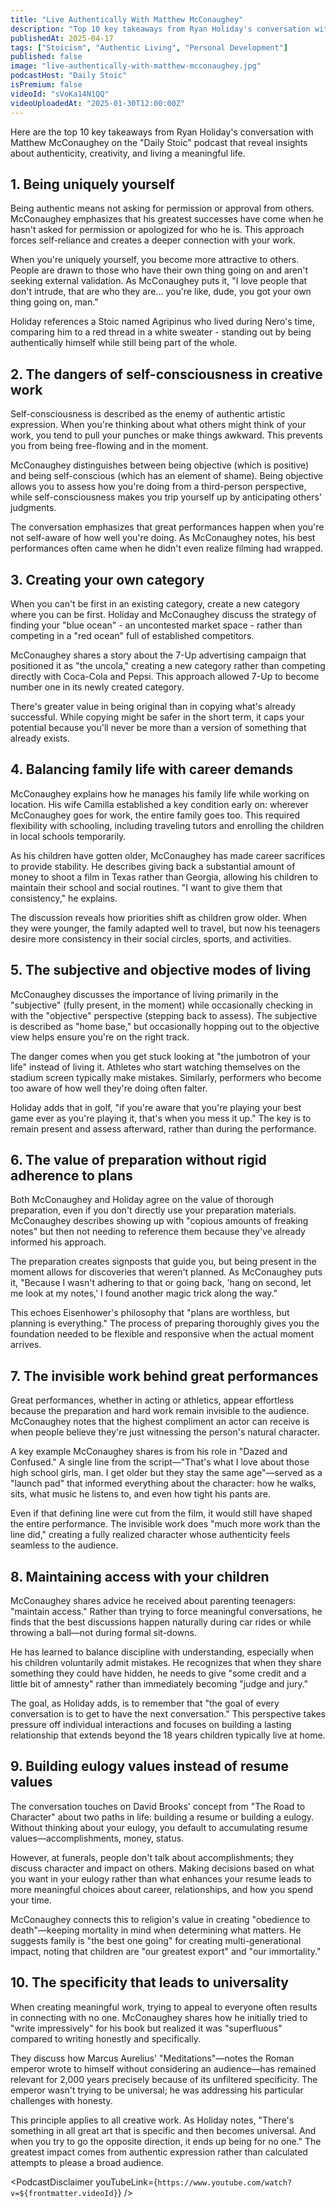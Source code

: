 ```yaml
---
title: "Live Authentically With Matthew McConaughey"
description: "Top 10 key takeaways from Ryan Holiday's conversation with Matthew McConaughey on the "Daily Stoic" podcast that reveal insights about authenticity, creativity, and living a meaningful life."
publishedAt: 2025-04-17
tags: ["Stoicism", "Authentic Living", "Personal Development"]
published: false
image: "live-authentically-with-matthew-mcconaughey.jpg"
podcastHost: "Daily Stoic"
isPremium: false
videoId: "sVoKa14N1QQ"
videoUploadedAt: "2025-01-30T12:00:00Z"
---
```



<PodcastSummaryPageLayout frontmatter={frontmatter}>
Here are the top 10 key takeaways from Ryan Holiday's conversation with Matthew McConaughey on the "Daily Stoic" podcast that reveal insights about authenticity, creativity, and living a meaningful life.

## 1. Being uniquely yourself

Being authentic means not asking for permission or approval from others. McConaughey emphasizes that his greatest successes have come when he hasn't asked for permission or apologized for who he is. This approach forces self-reliance and creates a deeper connection with your work.

When you're uniquely yourself, you become more attractive to others. People are drawn to those who have their own thing going on and aren't seeking external validation. As McConaughey puts it, "I love people that don't intrude, that are who they are... you're like, dude, you got your own thing going on, man."

Holiday references a Stoic named Agripinus who lived during Nero's time, comparing him to a red thread in a white sweater - standing out by being authentically himself while still being part of the whole.

## 2. The dangers of self-consciousness in creative work

Self-consciousness is described as the enemy of authentic artistic expression. When you're thinking about what others might think of your work, you tend to pull your punches or make things awkward. This prevents you from being free-flowing and in the moment.

McConaughey distinguishes between being objective (which is positive) and being self-conscious (which has an element of shame). Being objective allows you to assess how you're doing from a third-person perspective, while self-consciousness makes you trip yourself up by anticipating others' judgments.

The conversation emphasizes that great performances happen when you're not self-aware of how well you're doing. As McConaughey notes, his best performances often came when he didn't even realize filming had wrapped.

## 3. Creating your own category

When you can't be first in an existing category, create a new category where you can be first. Holiday and McConaughey discuss the strategy of finding your "blue ocean" - an uncontested market space - rather than competing in a "red ocean" full of established competitors.

McConaughey shares a story about the 7-Up advertising campaign that positioned it as "the uncola," creating a new category rather than competing directly with Coca-Cola and Pepsi. This approach allowed 7-Up to become number one in its newly created category.

There's greater value in being original than in copying what's already successful. While copying might be safer in the short term, it caps your potential because you'll never be more than a version of something that already exists.

## 4. Balancing family life with career demands

McConaughey explains how he manages his family life while working on location. His wife Camilla established a key condition early on: wherever McConaughey goes for work, the entire family goes too. This required flexibility with schooling, including traveling tutors and enrolling the children in local schools temporarily.

As his children have gotten older, McConaughey has made career sacrifices to provide stability. He describes giving back a substantial amount of money to shoot a film in Texas rather than Georgia, allowing his children to maintain their school and social routines. "I want to give them that consistency," he explains.

The discussion reveals how priorities shift as children grow older. When they were younger, the family adapted well to travel, but now his teenagers desire more consistency in their social circles, sports, and activities.

## 5. The subjective and objective modes of living

McConaughey discusses the importance of living primarily in the "subjective" (fully present, in the moment) while occasionally checking in with the "objective" perspective (stepping back to assess). The subjective is described as "home base," but occasionally hopping out to the objective view helps ensure you're on the right track.

The danger comes when you get stuck looking at "the jumbotron of your life" instead of living it. Athletes who start watching themselves on the stadium screen typically make mistakes. Similarly, performers who become too aware of how well they're doing often falter.

Holiday adds that in golf, "if you're aware that you're playing your best game ever as you're playing it, that's when you mess it up." The key is to remain present and assess afterward, rather than during the performance.

## 6. The value of preparation without rigid adherence to plans

Both McConaughey and Holiday agree on the value of thorough preparation, even if you don't directly use your preparation materials. McConaughey describes showing up with "copious amounts of freaking notes" but then not needing to reference them because they've already informed his approach.

The preparation creates signposts that guide you, but being present in the moment allows for discoveries that weren't planned. As McConaughey puts it, "Because I wasn't adhering to that or going back, 'hang on second, let me look at my notes,' I found another magic trick along the way."

This echoes Eisenhower's philosophy that "plans are worthless, but planning is everything." The process of preparing thoroughly gives you the foundation needed to be flexible and responsive when the actual moment arrives.

## 7. The invisible work behind great performances

Great performances, whether in acting or athletics, appear effortless because the preparation and hard work remain invisible to the audience. McConaughey notes that the highest compliment an actor can receive is when people believe they're just witnessing the person's natural character.

A key example McConaughey shares is from his role in "Dazed and Confused." A single line from the script—"That's what I love about those high school girls, man. I get older but they stay the same age"—served as a "launch pad" that informed everything about the character: how he walks, sits, what music he listens to, and even how tight his pants are.

Even if that defining line were cut from the film, it would still have shaped the entire performance. The invisible work does "much more work than the line did," creating a fully realized character whose authenticity feels seamless to the audience.

## 8. Maintaining access with your children

McConaughey shares advice he received about parenting teenagers: "maintain access." Rather than trying to force meaningful conversations, he finds that the best discussions happen naturally during car rides or while throwing a ball—not during formal sit-downs.

He has learned to balance discipline with understanding, especially when his children voluntarily admit mistakes. He recognizes that when they share something they could have hidden, he needs to give "some credit and a little bit of amnesty" rather than immediately becoming "judge and jury."

The goal, as Holiday adds, is to remember that "the goal of every conversation is to get to have the next conversation." This perspective takes pressure off individual interactions and focuses on building a lasting relationship that extends beyond the 18 years children typically live at home.

## 9. Building eulogy values instead of resume values

The conversation touches on David Brooks' concept from "The Road to Character" about two paths in life: building a resume or building a eulogy. Without thinking about your eulogy, you default to accumulating resume values—accomplishments, money, status.

However, at funerals, people don't talk about accomplishments; they discuss character and impact on others. Making decisions based on what you want in your eulogy rather than what enhances your resume leads to more meaningful choices about career, relationships, and how you spend your time.

McConaughey connects this to religion's value in creating "obedience to death"—keeping mortality in mind when determining what matters. He suggests family is "the best one going" for creating multi-generational impact, noting that children are "our greatest export" and "our immortality."

## 10. The specificity that leads to universality

When creating meaningful work, trying to appeal to everyone often results in connecting with no one. McConaughey shares how he initially tried to "write impressively" for his book but realized it was "superfluous" compared to writing honestly and specifically.

They discuss how Marcus Aurelius' "Meditations"—notes the Roman emperor wrote to himself without considering an audience—has remained relevant for 2,000 years precisely because of its unfiltered specificity. The emperor wasn't trying to be universal; he was addressing his particular challenges with honesty.

This principle applies to all creative work. As Holiday notes, "There's something in all great art that is specific and then becomes universal. And when you try to go the opposite direction, it ends up being for no one." The greatest impact comes from authentic expression rather than calculated attempts to please a broad audience.

<PodcastDisclaimer
  youTubeLink={`https://www.youtube.com/watch?v=${frontmatter.videoId}`}
/>

</PodcastSummaryPageLayout>

